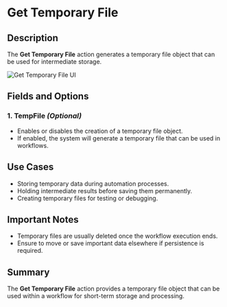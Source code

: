 # Get Temporary File

## Description

The **Get Temporary File** action generates a temporary file object that can be used for intermediate storage.

![Get Temporary File UI](../../assets/file/get-temporary-file.png)

## Fields and Options  

### **1. TempFile** *(Optional)* 

- Enables or disables the creation of a temporary file object.
- If enabled, the system will generate a temporary file that can be used in workflows.

## Use Cases

- Storing temporary data during automation processes.
- Holding intermediate results before saving them permanently.
- Creating temporary files for testing or debugging.

## Important Notes

- Temporary files are usually deleted once the workflow execution ends.
- Ensure to move or save important data elsewhere if persistence is required.

## Summary

The **Get Temporary File** action provides a temporary file object that can be used within a workflow for short-term storage and processing.